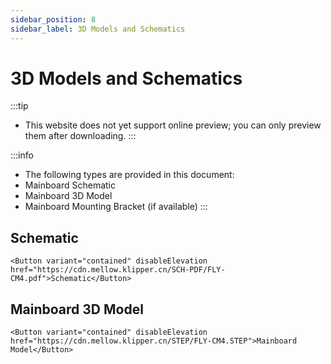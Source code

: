 ```yaml
---
sidebar_position: 8
sidebar_label: 3D Models and Schematics
---
```





# 3D Models and Schematics


:::tip
* This website does not yet support online preview; you can only preview them after downloading.
:::

:::info
* The following types are provided in this document:
* Mainboard Schematic
* Mainboard 3D Model
* Mainboard Mounting Bracket (if available)
:::

## Schematic

    <Button variant="contained" disableElevation href="https://cdn.mellow.klipper.cn/SCH-PDF/FLY-CM4.pdf">Schematic</Button>


## Mainboard 3D Model

    <Button variant="contained" disableElevation href="https://cdn.mellow.klipper.cn/STEP/FLY-CM4.STEP">Mainboard Model</Button>